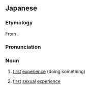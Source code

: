 {{also|初體驗}}
==Japanese==
{{ja-kanjitab|はつ|たい|けん}}

===Etymology===
From {{compound|ja|初|体験|tr1=hatsu|tr2=taiken|t1=first|t2=experience}}.

===Pronunciation===
{{ja-pron|はつたいけん}}

===Noun===
{{ja-noun|はつたいけん}}

# [[first]] [[experience]] (doing something)
# {{lb|ja|euphemistic}} [[first]] [[sexual]] [[experience]]